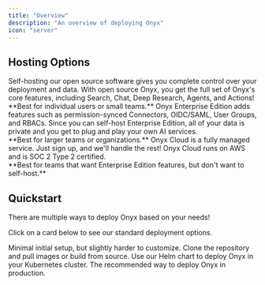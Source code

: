 ```yaml
---
title: "Overview"
description: "An overview of deploying Onyx"
icon: "server"
---
```


## Hosting Options

<CardGroup cols={1}>
  <Card title="Self-Hosted Open Source" icon="code" href="#quickstart">
    Self-hosting our open source software gives you complete control over your deployment and data.
    With open source Onyx, you get the full set of Onyx's core features, including Search, Chat, Deep Research, Agents,
    and Actions!
    <br />
    **Best for individual users or small teams.**
  </Card>

  <Card title="Self-Hosted Enterprise Edition" icon="code" href="#quickstart">
    Onyx Enterprise Edition adds features such as permission-synced Connectors, OIDC/SAML, User Groups, and RBACs.
    Since you can self-host Enterprise Edition,
    all of your data is private and you get to plug and play your own AI services.
    <br />
    **Best for larger teams or organizations.**
  </Card>

  <Card title="Managed Onyx Cloud" icon="cloud" href="https://cloud.onyx.app">
    Onyx Cloud is a fully managed service. Just sign up, and we'll handle the rest!
    Onyx Cloud runs on AWS and is SOC 2 Type 2 certified.
    <br />
    **Best for teams that want Enterprise Edition features, but don't want to self-host.**
  </Card>
</CardGroup>

## Quickstart

<Tip>
  There are multiple ways to deploy Onyx based on your needs!
</Tip>

Click on a card below to see our standard deployment options.

<CardGroup cols={2}>
  <Card title="(Quickest) Onyx CLI" icon="microchip" href="/deployment/getting_started/quickstart#onyx-cli">
    Minimal initial setup, but slightly harder to customize.
  </Card>

  <Card title="(Standard) Launch with Docker" icon="bolt" href="/deployment/getting_started/quickstart#launch-with-docker">
    Clone the repository and pull images or build from source.
  </Card>

  <Card title="Deploy with Kubernetes" icon="code" href="/deployment/deployment_guides/local_deployments/kubernetes">
    Use our Helm chart to deploy Onyx in your Kubernetes cluster.
  </Card>

  <Card title="Guide: Setup Onyx in EC2" icon="server" href="/deployment/deployment_guides/aws/ec2">
    The recommended way to deploy Onyx in production.
  </Card>
</CardGroup>
